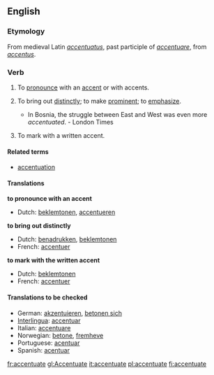 ==English==
===Etymology===
From medieval Latin ''[[accentuatus]]'', past participle of ''[[accentuare]]'', from ''[[accentus]]''.

===Verb=== 
{{en-infl-reg-other-e|accentuat|e|}}
# {{transitive}} To [[pronounce]] with an [[accent]] or with accents.
# {{transitive}} To bring out [[distinctly]]; to make [[prominent]]; to [[emphasize]].
#* In Bosnia, the struggle between East and West was even more ''accentuated''. - London Times
# {{transitive}} To mark with a written accent.

====Related terms====
* [[accentuation]]

====Translations====
'''to pronounce with an accent'''
{{top}}
*Dutch: [[beklemtonen]], [[accentueren]]
{{mid}}
{{bottom}}

'''to bring out distinctly'''
{{top}}
*Dutch: [[benadrukken]], [[beklemtonen]]
*French: [[accentuer]]
{{mid}}
{{bottom}}

'''to mark with the written accent'''
{{top}}
*Dutch: [[beklemtonen]]
*French: [[accentuer]]
{{mid}}
{{bottom}}

====Translations to be checked====
{{checktrans}}
*German: [[akzentuieren]], [[betonen sich]]
*[[Interlingua]]: [[accentuar]]
*Italian: [[accentuare]]
*Norwegian: [[betone]], [[fremheve]]
*Portuguese: [[acentuar]]
*Spanish: [[acentuar]]

[[fr:accentuate]]
[[gl:Accentuate]]
[[it:accentuate]]
[[pl:accentuate]]
[[fi:accentuate]]